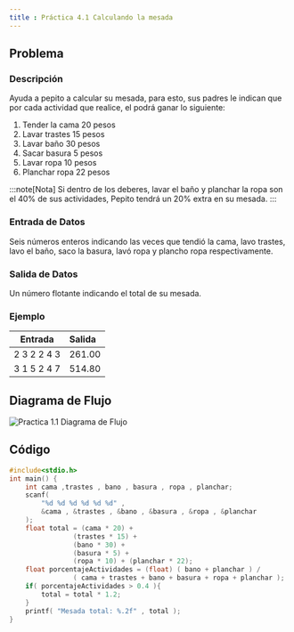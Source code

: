 ```yaml
---
title : Práctica 4.1 Calculando la mesada
---
```


## Problema 

### Descripción 

Ayuda a pepito a calcular su mesada, para esto, sus padres le indican que por cada actividad que realice, el podrá ganar lo siguiente:
1. Tender la cama 20 pesos
2. Lavar trastes 15 pesos
3. Lavar baño 30 pesos
4. Sacar basura 5 pesos
5. Lavar ropa 10 pesos
6. Planchar ropa 22 pesos

:::note[Nota]
Si dentro de los deberes, lavar el baño y planchar la ropa son el 40% de sus actividades, Pepito tendrá un 20% extra en su mesada.
:::

### Entrada de Datos

Seis números enteros indicando las veces que tendió la cama, lavo trastes, lavo el baño, saco la basura, lavó ropa y plancho ropa respectivamente.

### Salida de Datos

Un número flotante indicando el total de su mesada.

### Ejemplo 

| Entrada | Salida |
|------|:-------|
2  3  2  2  4  3 | 261.00
3  1  5  2  4  7 | 514.80

## Diagrama de Flujo

![Practica 1.1 Diagrama de Flujo](/ps/practicas/practica4_1/diagrama.png)

## Código

```c 
#include<stdio.h>
int main() {
    int cama ,trastes , bano , basura , ropa , planchar;
    scanf( 
        "%d %d %d %d %d %d" , 
        &cama , &trastes , &bano , &basura , &ropa , &planchar 
    );
    float total = (cama * 20) + 
                (trastes * 15) + 
                (bano * 30) + 
                (basura * 5) + 
                (ropa * 10) + (planchar * 22);
    float porcentajeActividades = (float) ( bano + planchar ) / 
                ( cama + trastes + bano + basura + ropa + planchar );
    if( porcentajeActividades > 0.4 ){
        total = total * 1.2;
    }
    printf( "Mesada total: %.2f" , total );
}
```